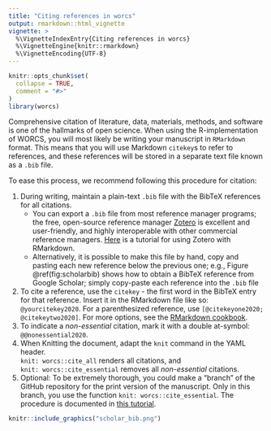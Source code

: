 ---
title: "Citing references in worcs"
output: rmarkdown::html_vignette
vignette: >
  %\VignetteIndexEntry{Citing references in worcs}
  %\VignetteEngine{knitr::rmarkdown}
  %\VignetteEncoding{UTF-8}
---

```{r, include = FALSE}
knitr::opts_chunk$set(
  collapse = TRUE,
  comment = "#>"
)
library(worcs)
```

Comprehensive citation of literature, data, materials, methods, and software
is one of the hallmarks of open science. When using the R-implementation of
WORCS, you will most likely be writing your manuscript in `RMarkdown` format.
This means that you will use Markdown `citekey`s to refer to references, and 
these references will be stored in a separate text file known as a `.bib` file.

To ease this process, we recommend following this procedure for citation:

1. During writing, maintain a plain-text `.bib` file with the BibTeX references
for all citations.
    + You can export a `.bib` file from most reference manager
    programs; the free, open-source reference manager
    [Zotero](https://www.zotero.org/download/) is excellent and user-friendly,
    and highly interoperable with other commercial reference managers. [Here](https://christopherjunk.netlify.com/blog/2019/02/25/zotero-RMarkdown/) is a tutorial for using Zotero with RMarkdown.
    + Alternatively, it is possible to make this file by hand, copy and pasting
    each new reference below
    the previous one; e.g., Figure \@ref(fig:scholarbib) shows how to obtain a
    BibTeX reference from Google Scholar; simply copy-paste each reference into
    the `.bib` file
2. To cite a reference, use the `citekey` - the first word in the BibTeX entry
for that reference. Insert it in the RMarkdown file like so: `@yourcitekey2020`.
For a parenthesized reference, use `[@citekeyone2020; @citekeytwo2020]`. For
more options, see the [RMarkdown cookbook](https://bookdown.org/yihui/rmarkdown-cookbook/bibliography.html).
3. To indicate a *non-essential* citation, mark it with a double at-symbol: `@@nonessential2020`.
4. When Knitting the document, adapt the `knit` command in the YAML header.  
  `knit: worcs::cite_all` renders all citations, and  
  `knit: worcs::cite_essential` removes all *non-essential* citations.
5. Optional: To be extremely thorough, you could make a "branch" of the GitHub repository for the print version of the manuscript. Only in this branch, you use the function `knit: worcs::cite_essential`. The procedure is documented in [this tutorial](http://rstudio-pubs-static.s3.amazonaws.com/142364_3b344a38149b465c8ebc9a8cd2eee3aa.html).

```{r, scholarbib, echo = FALSE, fig.cap="Exporting a BibTex reference from Google Scholar"}
knitr::include_graphics("scholar_bib.png")
```
